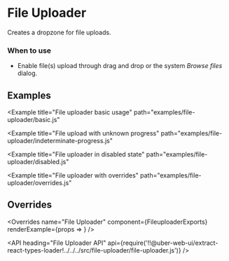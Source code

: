 <!--
Copyright (c) 2018 Uber Technologies, Inc.

This source code is licensed under the MIT license found in the
LICENSE file in the root directory of this source tree.
-->





# File Uploader

Creates a dropzone for file uploads.

### When to use

- Enable file(s) upload through drag and drop or the system _Browse files_ dialog.

## Examples

<Example
  title="File uploader basic usage"
  path="examples/file-uploader/basic.js"
>
  <FileUploaderBasic />
</Example>

<Example title="File upload with error" path="examples/file-uploader/error.js">
  <FileUploaderError />
</Example>

<Example
  title="File upload with unknown progress"
  path="examples/file-uploader/indeterminate-progress.js"
>
  <FileUploaderIndeterminate />
</Example>

<Example
  title="File uploader in disabled state"
  path="examples/file-uploader/disabled.js"
>
  <FileUploaderDisabled />
</Example>

<Example
  title="File uploader with overrides"
  path="examples/file-uploader/overrides.js"
>
  <FileUploaderOverrides />
</Example>

## Overrides

<Overrides
  name="File Uploader"
  component={FileuploaderExports}
  renderExample={props => <OverridesExample overrides={props.overrides} />}
/>

<API
  heading="File Uploader API"
  api={require('!!@uber-web-ui/extract-react-types-loader!../../../src/file-uploader/file-uploader.js')}
/>
